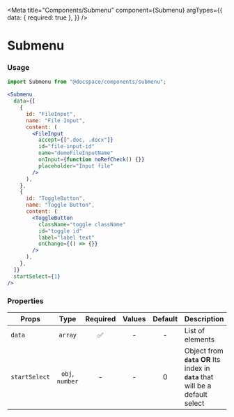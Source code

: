 

<Meta
  title="Components/Submenu"
  component={Submenu}
  argTypes={{
    data: { required: true },
  }}
/>

# Submenu

<Canvas>
  <Story story={stories.Default} name="Default" />
</Canvas>

### Usage

```js
import Submenu from "@docspace/components/submenu";
```

```jsx
<Submenu
  data={[
    {
      id: "FileInput",
      name: "File Input",
      content: (
        <FileInput
          accept={[".doc, .docx"]}
          id="file-input-id"
          name="demoFileInputName"
          onInput={function noRefCheck() {}}
          placeholder="Input file"
        />
      ),
    },
    {
      id: "ToggleButton",
      name: "Toggle Button",
      content: (
        <ToggleButton
          className="toggle className"
          id="toggle id"
          label="label text"
          onChange={() => {}}
        />
      ),
    },
  ]}
  startSelect={1}
/>
```

### Properties

| Props         |      Type       | Required | Values | Default | Description                                                                         |
| ------------- | :-------------: | :------: | :----: | :-----: | ----------------------------------------------------------------------------------- |
| `data`        |     `array`     |    ✅    |   -    |    -    | List of elements                                                                    |
| `startSelect` | `obj`, `number` |    -     |   -    |    0    | Object from **`data`** **OR** Its index in **`data`** that will be a default select |
